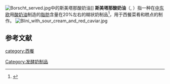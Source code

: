 [[Image:Borscht_served.jpg|thumb]]中的斯美塔那酸奶油]]
'''斯美塔那酸奶油'''（{{lang-pl|śmietana}}, {{lang-en|Smetana}}）指一种在[[中东欧|中东欧]]用[[酸奶油|酸奶油]]制造的[[乳脂|脂肪]]含量在20%左右的糊状奶制品<ref>{{cite web|url=http://culture.pl/en/article/a-mini-guide-to-polish-dairy|title=A Mini-Guide to Polish Dairy|publisher=|accessdate=2018-10-20|archive-date=2018-10-21|archive-url=https://web.archive.org/web/20181021024721/https://culture.pl/en/article/a-mini-guide-to-polish-dairy|dead-url=no}}</ref>，用于西餐菜肴和糕点的制作。
[[Image:Blini_with_sour_cream_and_red_caviar.jpg|thumb]]

==参考文献==
{{reflist}}

{{乳}}
[[category:西餐|category:西餐]]
[[Category:发酵奶制品|Category:发酵奶制品]]